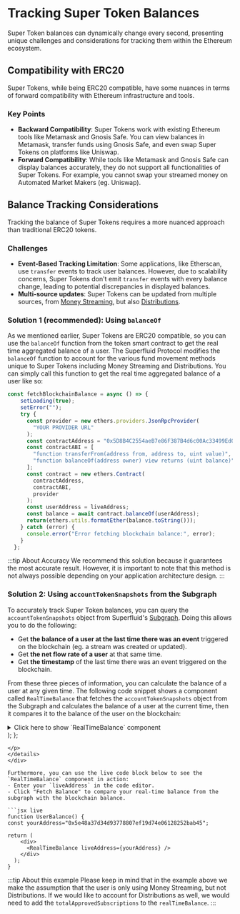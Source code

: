
# Tracking Super Token Balances

Super Token balances can dynamically change every second, presenting unique challenges and considerations for tracking them within the Ethereum ecosystem.

## Compatibility with ERC20

Super Tokens, while being ERC20 compatible, have some nuances in terms of forward compatibility with Ethereum infrastructure and tools.

### Key Points

- **Backward Compatibility**: Super Tokens work with existing Ethereum tools like Metamask and Gnosis Safe. You can view balances in Metamask, transfer funds using Gnosis Safe, and even swap Super Tokens on platforms like Uniswap.
- **Forward Compatibility**: While tools like Metamask and Gnosis Safe can display balances accurately, they do not support all functionalities of Super Tokens. For example, you cannot swap your streamed money on Automated Market Makers (eg. Uniswap).

## Balance Tracking Considerations

Tracking the balance of Super Tokens requires a more nuanced approach than traditional ERC20 tokens.

### Challenges

- **Event-Based Tracking Limitation**: Some applications, like Etherscan, use `transfer` events to track user balances. However, due to scalability concerns, Super Tokens don't emit `transfer` events with every balance change, leading to potential discrepancies in displayed balances.
- **Multi-source updates**: Super Tokens can be updated from multiple sources, from [Money Streaming](/docs/protocol/money-streaming/overview.mdx), but also [Distributions](/docs/protocol/distributions/overview.mdx).

### Solution 1 (recommended): Using `balanceOf`

As we mentioned earlier, Super Tokens are ERC20 compatible, so you can use the `balanceOf` function from the token smart contract to get the real time aggregated balance of a user.
The Superfluid Protocol modifies the `balanceOf` function to account for the various fund movement methods unique to Super Tokens including Money Streaming and Distributions.
You can simply call this function to get the real time aggregated balance of a user like so:

```jsx
const fetchBlockchainBalance = async () => {
    setLoading(true);
    setError("");
    try {
      const provider = new ethers.providers.JsonRpcProvider(
        "YOUR PROVIDER URL"
      );
      const contractAddress = "0x5D8B4C2554aeB7e86F387B4d6c00Ac33499Ed01f"; //fake DAIx contract address on Mumbai
      const contractABI = [
        "function transferFrom(address from, address to, uint value)",
        "function balanceOf(address owner) view returns (uint balance)",
      ];
      const contract = new ethers.Contract(
        contractAddress,
        contractABI,
        provider
      );
      const userAddress = liveAddress;
      const balance = await contract.balanceOf(userAddress);
      return(ethers.utils.formatEther(balance.toString()));
    } catch (error) {
      console.error("Error fetching blockchain balance:", error);
    }
  };
```

:::tip About Accuracy
We recommend this solution because it guarantees the most accurate result. However, it is important to note that this method is not always possible depending on your application architecture design.
:::

### Solution 2: Using `accountTokenSnapshots` from the Subgraph

To accurately track Super Token balances, you can query the `accountTokenSnapshots` object from Superfluid's [Subgraph](https://console.superfluid.finance/subgraph).
Doing this allows you to do the following:
- Get **the balance of a user at the last time there was an event** triggered on the blockchain (eg. a stream was created or updated).
- Get **the net flow rate of a user** at that same time.
- Get **the timestamp** of the last time there was an event triggered on the blockchain.

From these three pieces of information, you can calculate the balance of a user at any given time.
The following code snippet shows a component called `RealTimeBalance` that fetches the `accountTokenSnapshots` object from the Subgraph
and calculates the balance of a user at the current time, then it compares it to the balance of the user on the blockchain:

<div>
<details>
<summary>Click here to show `RealTimeBalance` component</summary>
<p>
```jsx

const RealTimeBalance = ({liveAddress}) => {
  const [realTimeBalance, setRealTimeBalance] = useState(null);
  const [blockchainBalance, setBlockchainBalance] = useState(null);
  const [loading, setLoading] = useState(false);
  const [error, setError] = useState("");

  const fetchRealTimeBalance = async () => {
    setLoading(true);
    setError("");
    const endpoint = "https://polygon-mumbai.subgraph.x.superfluid.dev";

    // Updated query to use GraphQL variables
    const query = {
      query: `query FetchBalance($id: String!) {
        account(id: $id) {
          accountTokenSnapshots {
            balanceUntilUpdatedAt
            totalCFANetFlowRate
            updatedAtTimestamp
          }
        }
      }`,
      variables: { id: liveAddress },
    };

    try {
      const response = await fetch(endpoint, {
        method: "POST",
        headers: { "Content-Type": "application/json" },
        body: JSON.stringify(query),
      });

      const { data } = await response.json();
      const { balanceUntilUpdatedAt, totalCFANetFlowRate, updatedAtTimestamp } =
        data.account.accountTokenSnapshots[0];

      // Fetch current time from the provider
      const provider = new ethers.providers.JsonRpcProvider(
        "https://polygon-testnet.public.blastapi.io"
      );
      const currentTime = (await provider.getBlock("latest")).timestamp;

      // Calculate streaming balance
      const streamingBalance =
        totalCFANetFlowRate * (currentTime - updatedAtTimestamp);

      // Convert wei to ether and calculate full balance
      const fullBalance =
        parseFloat(ethers.utils.formatEther(streamingBalance.toString())) +
        parseFloat(ethers.utils.formatEther(balanceUntilUpdatedAt.toString()));
      setRealTimeBalance(fullBalance);
    } catch (error) {
      console.error("Error fetching real-time balance:", error);
      setError("Failed to fetch real-time balance.");
    } finally {
      setLoading(false);
    }
  };

  const fetchBlockchainBalance = async () => {
    setLoading(true);
    setError("");
    try {
      const provider = new ethers.providers.JsonRpcProvider(
        "https://polygon-testnet.public.blastapi.io"
      );
      const contractAddress = "0x5D8B4C2554aeB7e86F387B4d6c00Ac33499Ed01f";
      const contractABI = [
        "function transferFrom(address from, address to, uint value)",
        "function balanceOf(address owner) view returns (uint balance)",
      ];
      const contract = new ethers.Contract(
        contractAddress,
        contractABI,
        provider
      );

      const userAddress = liveAddress;
      const balance = await contract.balanceOf(userAddress);
      setBlockchainBalance(ethers.utils.formatEther(balance.toString()));
    } catch (error) {
      console.error("Error fetching blockchain balance:", error);
      setError("Failed to fetch blockchain balance.");
    } finally {
      setLoading(false);
    }
  };

  const handleFetch = async () => {
    await fetchRealTimeBalance();
    await fetchBlockchainBalance();
  };

  return (
    <div style={{ padding: "20px", fontFamily: "Arial", justifyContent:"center"}}>
      <h1>Real-Time Balance</h1>
      <button
        onClick={handleFetch}
        disabled={loading}
        style={{
          padding: "10px",
          fontSize: "16px",
          margin: "10px 0",
          cursor: "pointer",
        }}
      >
        {loading ? "Loading..." : "Fetch Balance"}
      </button>
      {error && <p style={{ color: "red" }}>{error}</p>}
      {realTimeBalance !== null && (
        <p>Real-Time Balance from Subgraph: {realTimeBalance} fake DAIx</p>
      )}
      {blockchainBalance !== null && (
        <p>Balance from Blockchain: {blockchainBalance} fake DAIx</p>
      )}
    </div>
  );
};
```
</p>
</details>
</div>

Furthermore, you can use the live code block below to see the `RealTimeBalance` component in action:
- Enter your `liveAddress` in the code editor.
- Click "Fetch Balance" to compare your real-time balance from the subgraph with the blockchain balance.

```jsx live
function UserBalance() {
const yourAddress="0x5e48a37d34d93778807ef19d74e06128252bab45";

return (
    <div>
      <RealTimeBalance liveAddress={yourAddress} />
    </div>
  );
}
```

:::tip About this example
Please keep in mind that in the example above we make the assumption that the user is only using Money Streaming, but not Distributions.
If we would like to account for Distributions as well, we would need to add the `totalApprovedSubscriptions` to the `realTimeBalance`.
:::
